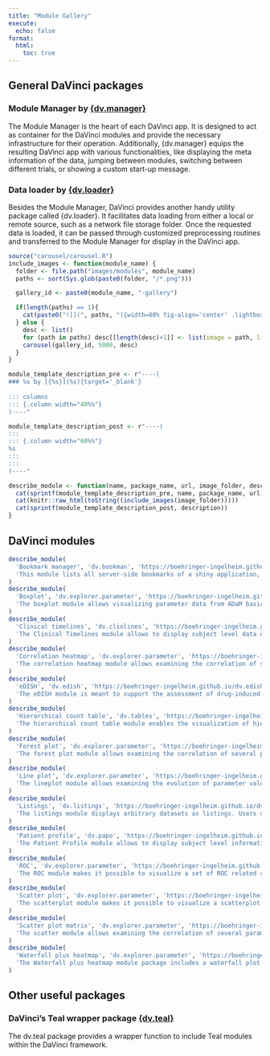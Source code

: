 ```yaml
---
title: "Module Gallery"
execute:
  echo: false
format:
  html:
    toc: true
---
```



## General DaVinci packages

### Module Manager by [{dv.manager}](https://boehringer-ingelheim.github.io/dv.manager/){target="_blank"}
The Module Manager is the heart of each DaVinci app. It is designed to act as container for the DaVinci modules and provide the necessary infrastructure for their operation. Additionally, {dv.manager} equips the resulting DaVinci app with various functionalities, like displaying the meta information of the data, jumping between modules, switching between different trials, or showing a custom start-up message.

### Data loader by [{dv.loader}](https://boehringer-ingelheim.github.io/dv.loader/){target="_blank"}
Besides the Module Manager, DaVinci provides another handy utility package called {dv.loader}. It facilitates data loading from either a local or remote source, such as a network file storage folder. Once the requested data is loaded, it can be passed through customized preprocessing routines and transferred to the Module Manager for display in the DaVinci app.




```r
source("carousel/carousel.R")
include_images <- function(module_name) {
  folder <- file.path("images/modules", module_name)
  paths <- sort(Sys.glob(paste0(folder, "/*.png")))

  gallery_id <- paste0(module_name, "-gallery")

  if(length(paths) == 1){
    cat(paste0("![](", paths, "){width=80% fig-align='center' .lightbox group='", gallery_id, "'}"))
  } else {
    desc <- list()
    for (path in paths) desc[[length(desc)+1]] <- list(image = path, link = path)
    carousel(gallery_id, 5000, desc)
  }
}

module_template_description_pre <- r"----(  
### %s by [{%s}](%s){target='_blank'} 
  
::: columns
::: {.column width="40%%"}
)----"

module_template_description_post <- r"----(  
:::
::: {.column width="60%%"}
%s
:::
:::
)----"

describe_module <- function(name, package_name, url, image_folder, description) {
  cat(sprintf(module_template_description_pre, name, package_name, url))
  cat(knitr::raw_html(toString((include_images(image_folder)))))
  cat(sprintf(module_template_description_post, description))
}
```

## DaVinci modules
```r
describe_module(
  'Bookmark manager', 'dv.bookman', 'https://boehringer-ingelheim.github.io/dv.bookman/', 'bookmark_manager',
  'This module lists all server-side bookmarks of a shiny application, allows to describe them and feature the most relevant ones.'
)
describe_module(
  'Boxplot', 'dv.explorer.parameter', 'https://boehringer-ingelheim.github.io/dv.explorer.parameter/articles/boxplot.html', 'boxplot',
  'The boxplot module allows visualizing parameter data from ADaM basic data structure as boxplots. Data can be displayed with different levels of grouping, listings with single subject data and the possibility of examining patient details other modules (e.g. Patient Profile). It also includes some statistical testing comparing the distribution of different groups.'
)
describe_module(
  'Clinical timelines', 'dv.clinlines', 'https://boehringer-ingelheim.github.io/dv.clinlines/', 'clinical_timelines',
  'The Clinical Timelines module allows to display subject level data over time to present dates and/or time intervals of trial events, like adverse events, concomitant medications, randomization dates, and more.'
)
describe_module(
  'Correlation heatmap', 'dv.explorer.parameter', 'https://boehringer-ingelheim.github.io/dv.explorer.parameter/articles/correlation_heatmap.html', 'correlation_heatmap',
  'The correlation heatmap module allows examining the correlation of several parameters using a correlation heatmap with different statistical measures.'
)
describe_module(
  'eDISH', 'dv.edish', 'https://boehringer-ingelheim.github.io/dv.edish/', 'edish',
  'The eDISH module is meant to support the assessment of drug-induced liver injury by means of the (modified) evaluation of Drug-Induced Serious Hepatotoxicity plot.'
)
describe_module(
  'Hierarchical count table', 'dv.tables', 'https://boehringer-ingelheim.github.io/dv.tables/', 'hierarchical_count',
  'The hierarchical count table module enables the visualization of hierarchical tables, displaying event counts at each level for a clear and structured overview.'
)
describe_module(
  'Forest plot', 'dv.explorer.parameter', 'https://boehringer-ingelheim.github.io/dv.explorer.parameter/articles/forest.html', 'forestplot',
  'The forest plot module allows examining the correlation of several parameters with a continuous variable in the form of a forest plot. Several correlation measures and groupings are available.'
)
describe_module(
  'Line plot', 'dv.explorer.parameter', 'https://boehringer-ingelheim.github.io/dv.explorer.parameter/articles/lineplot.html', 'lineplot',
  'The lineplot module allows examining the evolution of parameter values using lineplots with different levels of grouping and aggregation measures.'
)
describe_module(
  'Listings', 'dv.listings', 'https://boehringer-ingelheim.github.io/dv.listings/', 'listings',
  'The listings module displays arbitrary datasets as listings. Users can select the dataset to be shown, and specify which columns of the dataset should be displayed as well as their order. The displayed columns can be sorted and filtered. Moreover, the table can be filtered to show only entries containing a keyword entered by the user. The module is not limited to usage of one data source, most notably, it can handle data from ADaM or SDTM.'
)
describe_module(
  'Patient profile', 'dv.papo', 'https://boehringer-ingelheim.github.io/dv.papo/', 'patient_profile',
  'The Patient Profile module allows to display subject level information and subject related data listings as well as plots for adverse events, concomitant medications, lab values, and vital signs over time.'
)
describe_module(
  'ROC', 'dv.explorer.parameter', 'https://boehringer-ingelheim.github.io/dv.explorer.parameter/articles/roc.html', 'roc',
  'The ROC module makes it possible to visualize a set of ROC related charts, or tables, and compare independent ROC curves for different continuous parameters with respect to a single binary endpoint. This allows a user to evaluate how predictive is a continuous parameter of binary endpoint.'
)
describe_module(
  'Scatter plot', 'dv.explorer.parameter', 'https://boehringer-ingelheim.github.io/dv.explorer.parameter/articles/scatterplot.html', 'scatterplot',
  'The scatterplot module makes it possible to visualize a scatterplot of two biomarkers with different levels of grouping.'
)
describe_module(
  'Scatter plot matrix', 'dv.explorer.parameter', 'https://boehringer-ingelheim.github.io/dv.explorer.parameter/articles/scatterplotmatrix.html', 'scatterplot_matrix',
  'The scatter module allows examining the correlation of several parameters using a scatterplot matrix with different levels of grouping.'
)
describe_module(
  'Waterfall plus heatmap', 'dv.explorer.parameter', 'https://boehringer-ingelheim.github.io/dv.explorer.parameter/articles/wfphm.html', 'waterfall_plus_heatmap',
  'The Waterfall plus heatmap module package includes a waterfall plot and aligned categorical continuous and parameter heatmaps.'
)
```
## Other useful packages

### DaVinci's Teal wrapper package [{dv.teal}](https://boehringer-ingelheim.github.io/dv.teal/){target="_blank"}
The dv.teal package provides a wrapper function to include Teal modules within the DaVinci framework.

